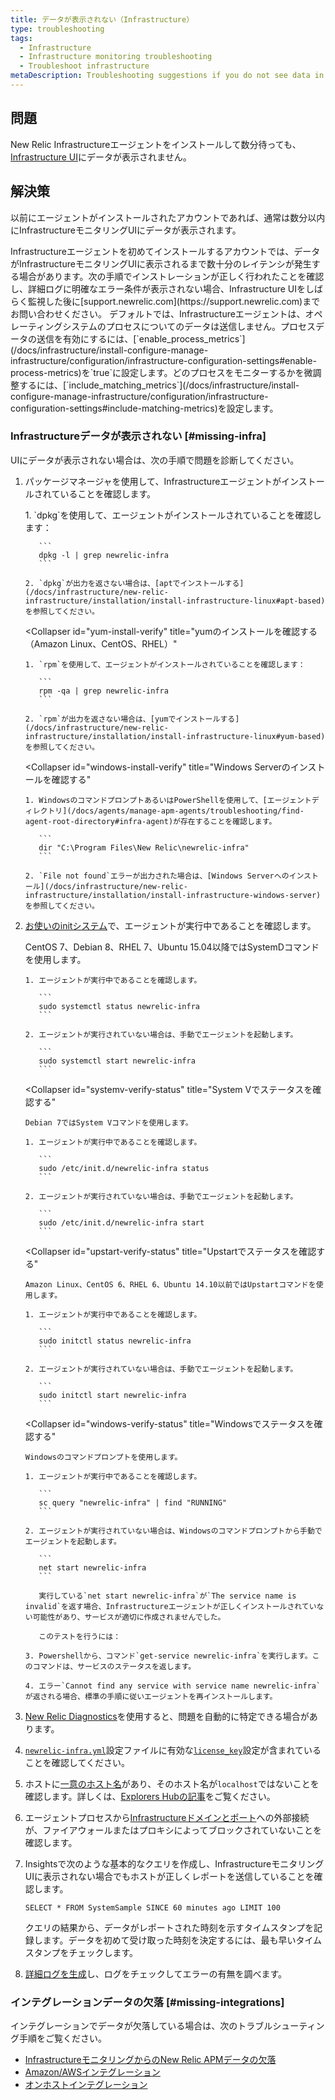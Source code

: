 ```yaml
---
title: データが表示されない（Infrastructure）
type: troubleshooting
tags:
  - Infrastructure
  - Infrastructure monitoring troubleshooting
  - Troubleshoot infrastructure
metaDescription: Troubleshooting suggestions if you do not see data in New Relic's Infrastructure monitoring UI.
---
```


## 問題

New Relic Infrastructureエージェントをインストールして数分待っても、[Infrastructure UI](/docs/infrastructure/new-relic-infrastructure/infrastructure-ui-pages/infrastructure-compute-page-measure-resource-usage)にデータが表示されません。

## 解決策

以前にエージェントがインストールされたアカウントであれば、通常は数分以内にInfrastructureモニタリングUIにデータが表示されます。

<Callout variant="important">
  Infrastructureエージェントを初めてインストールするアカウントでは、データがInfrastructureモニタリングUIに表示されるまで数十分のレイテンシが発生する場合があります。次の手順でインストレーションが正しく行われたことを確認し、詳細ログに明確なエラー条件が表示されない場合、Infrastructure UIをしばらく監視した後に[support.newrelic.com](https://support.newrelic.com)までお問い合わせください。
</Callout>

<Callout variant="important">
  デフォルトでは、Infrastructureエージェントは、オペレーティングシステムのプロセスについてのデータは送信しません。プロセスデータの送信を有効にするには、[`enable_process_metrics`](/docs/infrastructure/install-configure-manage-infrastructure/configuration/infrastructure-configuration-settings#enable-process-metrics)を`true`に設定します。どのプロセスをモニターするかを微調整するには、[`include_matching_metrics`](/docs/infrastructure/install-configure-manage-infrastructure/configuration/infrastructure-configuration-settings#include-matching-metrics)を設定します。
</Callout>

### Infrastructureデータが表示されない [#missing-infra]

UIにデータが表示されない場合は、次の手順で問題を診断してください。

1. パッケージマネージャを使用して、Infrastructureエージェントがインストールされていることを確認します。

   <CollapserGroup>
     <Collapser
       id="apt-install-verify"
       title="aptのインストールを確認する（DebianまたはUbuntu）"
     >
       1. `dpkg`を使用して、エージェントがインストールされていることを確認します：

          ```
          dpkg -l | grep newrelic-infra
          ```

       2. `dpkg`が出力を返さない場合は、[aptでインストールする](/docs/infrastructure/new-relic-infrastructure/installation/install-infrastructure-linux#apt-based)を参照してください。
     </Collapser>

     <Collapser
       id="yum-install-verify"
       title="yumのインストールを確認する（Amazon Linux、CentOS、RHEL）"
     >
       1. `rpm`を使用して、エージェントがインストールされていることを確認します：

          ```
          rpm -qa | grep newrelic-infra
          ```

       2. `rpm`が出力を返さない場合は、[yumでインストールする](/docs/infrastructure/new-relic-infrastructure/installation/install-infrastructure-linux#yum-based)を参照してください。
     </Collapser>

     <Collapser
       id="windows-install-verify"
       title="Windows Serverのインストールを確認する"
     >
       1. WindowsのコマンドプロンプトあるいはPowerShellを使用して、[エージェントディレクトリ](/docs/agents/manage-apm-agents/troubleshooting/find-agent-root-directory#infra-agent)が存在することを確認します。

          ```
          dir "C:\Program Files\New Relic\newrelic-infra"
          ```

       2. `File not found`エラーが出力された場合は、[Windows Serverへのインストール](/docs/infrastructure/new-relic-infrastructure/installation/install-infrastructure-windows-server)を参照してください。
     </Collapser>
   </CollapserGroup>

2. [お使いのinitシステム](/docs/infrastructure/new-relic-infrastructure/configuration/start-stop-restart-check-infrastructure-agent-status#init-system)で、エージェントが実行中であることを確認します。

   <CollapserGroup>
     <Collapser
       id="systemd-verify-status"
       title="SystemDでステータスを確認する"
     >
       CentOS 7、Debian 8、RHEL 7、Ubuntu 15.04以降ではSystemDコマンドを使用します。

       1. エージェントが実行中であることを確認します。

          ```
          sudo systemctl status newrelic-infra
          ```

       2. エージェントが実行されていない場合は、手動でエージェントを起動します。

          ```
          sudo systemctl start newrelic-infra
          ```
     </Collapser>

     <Collapser
       id="systemv-verify-status"
       title="System Vでステータスを確認する"
     >
       Debian 7ではSystem Vコマンドを使用します。

       1. エージェントが実行中であることを確認します。

          ```
          sudo /etc/init.d/newrelic-infra status
          ```

       2. エージェントが実行されていない場合は、手動でエージェントを起動します。

          ```
          sudo /etc/init.d/newrelic-infra start
          ```
     </Collapser>

     <Collapser
       id="upstart-verify-status"
       title="Upstartでステータスを確認する"
     >
       Amazon Linux、CentOS 6、RHEL 6、Ubuntu 14.10以前ではUpstartコマンドを使用します。

       1. エージェントが実行中であることを確認します。

          ```
          sudo initctl status newrelic-infra
          ```

       2. エージェントが実行されていない場合は、手動でエージェントを起動します。

          ```
          sudo initctl start newrelic-infra
          ```
     </Collapser>

     <Collapser
       id="windows-verify-status"
       title="Windowsでステータスを確認する"
     >
       Windowsのコマンドプロンプトを使用します。

       1. エージェントが実行中であることを確認します。

          ```
          sc query "newrelic-infra" | find "RUNNING"
          ```

       2. エージェントが実行されていない場合は、Windowsのコマンドプロンプトから手動でエージェントを起動します。

          ```
          net start newrelic-infra
          ```

          実行している`net start newrelic-infra`が`The service name is invalid`を返す場合、Infrastructureエージェントが正しくインストールされていない可能性があり、サービスが適切に作成されませんでした。

          このテストを行うには：

       3. Powershellから、コマンド`get-service newrelic-infra`を実行します。このコマンドは、サービスのステータスを返します。

       4. エラー`Cannot find any service with service name newrelic-infra`が返される場合、標準の手順に従いエージェントを再インストールします。
     </Collapser>
   </CollapserGroup>

3. [New Relic Diagnostics](/docs/agents/manage-apm-agents/troubleshooting/new-relic-diagnostics)を使用すると、問題を自動的に特定できる場合があります。

4. [`newrelic-infra.yml`](/docs/infrastructure/new-relic-infrastructure/configuration/configure-infrastructure-agent#config-file)設定ファイルに有効な[`license_key`](/docs/infrastructure/new-relic-infrastructure/configuration/configure-infrastructure-agent#conf-license_key)設定が含まれていることを確認してください。

5. ホストに[一意のホスト名](/docs/infrastructure/new-relic-infrastructure/getting-started/compatibility-requirements-new-relic-infrastructure#hostname)があり、そのホスト名が`localhost`ではないことを確認します。詳しくは、[Explorers Hubの記事](https://discuss.newrelic.com/t/relic-solution-a-common-reason-for-a-host-failing-to-show-up-in-the-infrastructure-dashboard/53031)をご覧ください。

6. エージェントプロセスから[Infrastructureドメインとポート](/docs/apm/new-relic-apm/getting-started/networks#infrastructure)への外部接続が、ファイアウォールまたはプロキシによってブロックされていないことを確認します。

7. Insightsで次のような基本的なクエリを作成し、InfrastructureモニタリングUIに表示されない場合でもホストが正しくレポートを送信していることを確認します。

   ```
   SELECT * FROM SystemSample SINCE 60 minutes ago LIMIT 100
   ```

   クエリの結果から、データがレポートされた時刻を示すタイムスタンプを記録します。データを初めて受け取った時刻を決定するには、最も早いタイムスタンプをチェックします。

8. [詳細ログを生成](/docs/infrastructure/new-relic-infrastructure/troubleshooting/generating-logs-troubleshooting-infrastructure)し、ログをチェックしてエラーの有無を調べます。

### インテグレーションデータの欠落 [#missing-integrations]

インテグレーションでデータが欠落している場合は、次のトラブルシューティング手順をご覧ください。

* [InfrastructureモニタリングからのNew Relic APMデータの欠落](/docs/infrastructure/new-relic-infrastructure/troubleshooting/apm-data-missing-infrastructure)
* [Amazon/AWSインテグレーション](/docs/infrastructure/amazon-integrations/troubleshooting/no-data-appears-amazonaws-integrations)
* [オンホストインテグレーション](/docs/infrastructure/on-host-integrations/troubleshooting/not-seeing-host-integration-data)